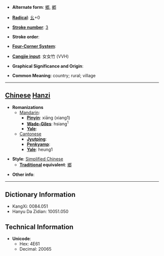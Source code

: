 * '''Alternate form''': [[鄉]], [[鄕]]

* '''[[Wiktionary:Chinese radical index| Radical]]''': [[Wiktionary:Chinese radical index 幺|幺]]+0

* '''[[Wiktionary:Chinese total strokes index|Stroke number]]''': [[Wiktionary:Chinese total strokes index 3|3]]

* '''Stroke order''': 

* '''[[Wiktionary:Chinese four corner index|Four-Corner System]]''': 

* '''[[Wiktionary:Chinese Cangjie index|Cangjie input]]''': 女女竹 (VVH)

* '''Graphical Significance and Origin''': 

* '''Common Meaning''': country; rural; village

----

== [[Chinese]] [[Hanzi]] ==

* '''Romanizations'''
** [[Mandarin]]:
*** '''[[Pinyin]]''': xiāng (xiang1)
*** '''[[Wade-Giles]]''': hsiang<sup>1</sup>
*** '''[[Yale]]''': 
**[[Cantonese]]
***'''[[Jyutping]]''':
***'''[[Penkyamp]]''': 
***'''[[Yale]]''': heung1

* '''Style''': [[Simplified Chinese]] 
** '''[[Traditional Chinese|Traditional]] equivalent''': [[鄉]]

* '''Other info''': 

----

== Dictionary Information ==

* KangXi: 0084.051
* Hanyu Da Zidian: 10051.050

== Technical Information ==

* '''Unicode''':
** Hex: 4E61
** Decimal: 20065